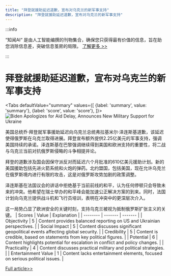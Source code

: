 ```yaml
---
title: "拜登就援助延迟道歉，宣布对乌克兰的新军事支持"
description: "拜登就援助延迟道歉，宣布对乌克兰的新军事支持"
---
```



:::info

“知闻AI“ 是由人工智能编撰的刊物集合，确保您只获得最有价值的信息，旨在助您消除信息差，突破信息茧房的局限。  [了解更多 >>](/)

:::

# 拜登就援助延迟道歉，宣布对乌克兰的新军事支持


<Tabs
	defaultValue="summary"
	values={[
	{label: 'summary', value: 'summary'},
	{label: 'score', value: 'score'},
]}>
<TabItem value="summary">
<img
  src="https://image.informedainews.com/2024/06/Pol-SB1-1717829346-0.jpg"
  alt="Biden Apologizes for Aid Delay, Announces New Military Support for Ukraine"
/>



美国总统乔·拜登就军事援助延迟向乌克兰总统弗拉基米尔·泽连斯基道歉，该延迟使得俄罗斯在乌克兰取得进展。拜登宣布额外提供2.25亿美元的军事支持，强调美国持续的承诺。泽连斯基在巴黎强调继续得到美国和欧洲支持的重要性，将二战与乌克兰当前对抗俄罗斯侵略的斗争相提并论。

拜登的道歉涉及国会因保守派反对而延迟六个月批准的610亿美元援助计划。新的美国援助包括先进火箭系统和火炮的弹药。北约盟国，包括美国，现在允许乌克兰在俄罗斯境内进行有限的攻击，这是对俄罗斯攻势加剧的政策调整。

泽连斯基在法国议会的讲话中拒绝基于当前前线的和平，认为任何停顿只会导致未来的冲突。他希望在瑞士举办的和平峰会能加速公正解决方案的到来。同时，法国计划向乌克兰提供战斗机和飞行员培训，表明在冲突中的更深层次介入。

这一局势凸显了欧洲安全的关键时刻，支持乌克兰被视为抵制俄罗斯扩张主义的关键。
</TabItem>
<TabItem value="score">
	| Scores     | Value   | Explanation |
	| -------- | ------- | ------- |
	| Objectivity  | 5    | Content provides balanced reporting on US and Ukrainian perspectives.    |
	| Social Impact | 5     | Content discusses significant geopolitical events affecting global security.    |
	| Credibility    | 5    | Content is credible, based on statements from key political figures.    |
	| Potential    | 6    | Content highlights potential for escalation in conflict and policy changes.    |
	| Practicality    | 4    | Content discusses practical military and political strategies.    |
	| Entertainment Value    | 1    | Content lacks entertainment elements, focused on serious political issues.    |
</TabItem>
</Tabs>

[Full article>>](https://www.theguardian.com/world/article/2024/jun/07/joe-biden-apologises-zelenskiy-delay-us-military-support)
